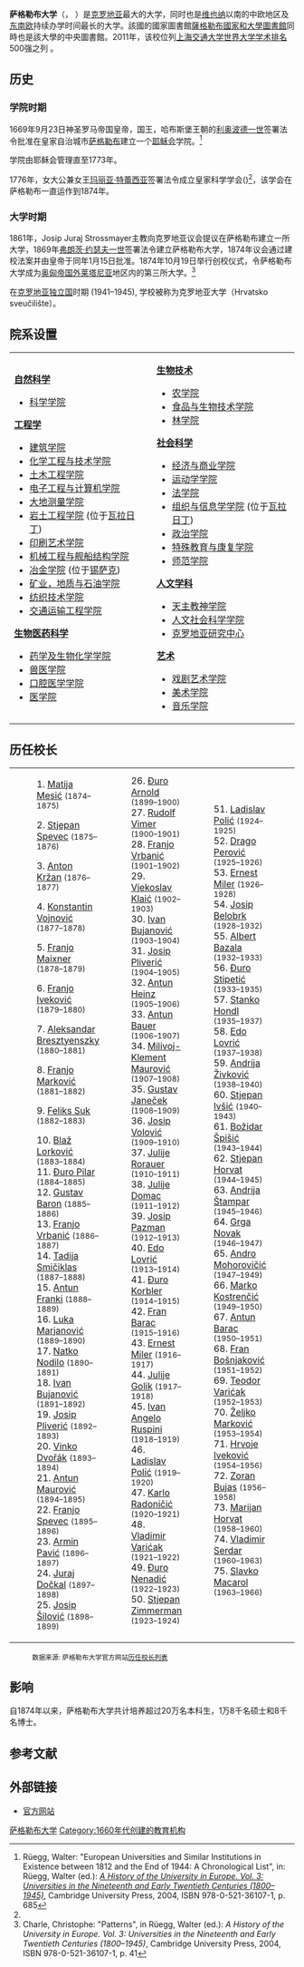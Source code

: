 {{refimprove|date=2012年10月}}
{{DEFAULTSORT:Seselj, Vojislav}}{{noteTA
|1=zh:薩格勒布;zh-tw:札格雷布;zh-cn:萨格勒布;
|2=zh-hk:克羅地亞; zh-tw:克羅埃西亞;zh-cn:克罗地亚;zh-sg:克罗地亚;
}}
{{Infobox University
|name            = 萨格勒布大学
|native_name     = Sveučilište u Zagrebu
|latin_name      = Universitas Studiorum Zagrabiensis
|image           = Glazbena akademija, Zagreb - jug.jpg
|motto           =
|established     = 1669年9月23日
|type            = [[公立大學|公立大學]]
|endowment       = 18.58億[[克罗地亚库纳|克罗地亚库纳]] 
|staff           = 
|faculty         = 8,080<ref name="table">{{cite web|url=http://rektorat.unizg.hr/fileadmin/rektorat/dokumenti/statistika03_04/Zaposleni_u_ak._god._2004.2005..pdf|title=table of employees (Croatian)|deadurl=yes|archiveurl=https://web.archive.org/web/20120303124928/http://rektorat.unizg.hr/fileadmin/rektorat/dokumenti/statistika03_04/Zaposleni_u_ak._god._2004.2005..pdf|archivedate=2012-03-03}}</ref>
|president       =  
|provost         =
|principal       = 
|rector          = Aleksa Bjeliš教授
|chancellor      = 
|vice_chancellor = 
|dean            = 
|head_label      = 
|head            = 
|students        = 70,000+ (2013)<ref name="guide">{{cite web|url=http://www.unizg.hr/fileadmin/rektorat/dokumenti/smotra/Vodic_za_studente_2013.-2014..pdf|title=guide for future students (Croatian)|deadurl=yes|archiveurl=https://web.archive.org/web/20130531064056/http://www.unizg.hr/fileadmin/rektorat/dokumenti/smotra/Vodic_za_studente_2013.-2014..pdf|archivedate=2013-05-31}}</ref>
|undergrad       =
|postgrad        = 7243 (2007)
|doctoral        = 842 (2007)
|city            = [[萨格勒布|萨格勒布]]
|state           =
|country         = [[克罗地亚|克罗地亚]]
|campus          = 
|free_label      = 
|free            = 
|colors          = 
|colours         =  
|mascot          = 
|nickname        =
|affiliations    =[[欧洲首都大学联盟|欧洲首都大学联盟]]
|website         = [http://www.unizg.hr/ unizg.hr]
|logo            = University of Zagreb logo.svg
}}
 
'''萨格勒布大学'''（{{lang-hr|Sveučilište u Zagrebu}}， {{lang-la|Universitas Studiorum Zagrabiensis}}）是[[克罗地亚|克罗地亚]]最大的大学，同时也是[[维也纳|维也纳]]以南的中欧地区及[[东南欧|东南欧]]持续办学时间最长的大学。該國的國家圖書館[[薩格勒布國家和大學圖書館|薩格勒布國家和大學圖書館]]同時也是該大學的中央圖書館。2011年，该校位列[[上海交通大学|上海交通大学]][[世界大学学术排名|世界大学学术排名]]500强之列 。

== 历史 ==

===学院时期 ===

1669年9月23日神圣罗马帝国皇帝，国王，哈布斯堡王朝的[[利奥波德一世_(神圣罗马帝国)|利奥波德一世]]签署法令批准在皇家自治城市[[萨格勒布|萨格勒布]]建立一个[[耶稣会|耶稣会]]学院。<ref name="Rüegg 685">Rüegg, Walter: "European Universities and Similar Institutions in Existence between 1812 and the End of 1944: A Chronological List", in: Rüegg, Walter (ed.): ''[[A_History_of_the_University_in_Europe|A History of the University in Europe. Vol. 3: Universities in the Nineteenth and Early Twentieth Centuries (1800–1945)]]'', Cambridge University Press, 2004, ISBN 978-0-521-36107-1, p. 685</ref>

学院由耶稣会管理直至1773年。

1776年，女大公兼女王[[玛丽亚·特蕾西亚|玛丽亚·特蕾西亚]]签署法令成立皇家科学学会({{lang-la|Regia Scientiarum Academia}})<ref name="Rüegg 685"/>，该学会在萨格勒布一直运作到1874年。

=== 大学时期 ===

1861年，Josip Juraj Strossmayer主教向克罗地亚议会提议在萨格勒布建立一所大学，1869年[[弗朗茨·约瑟夫一世|弗朗茨·约瑟夫一世]]签署法令建立萨格勒布大学，1874年议会通过建校法案并由皇帝于同年1月15日批准。1874年10月19日举行创校仪式，令萨格勒布大学成为[[奥匈帝国|奥匈帝国]][[外莱塔尼亚|外莱塔尼亚]]地区内的第三所大学。<ref>Charle, Christophe: "Patterns", in Rüegg, Walter (ed.): ''A History of the University in Europe. Vol. 3: Universities in the Nineteenth and Early Twentieth Centuries (1800–1945)'', Cambridge University Press, 2004, ISBN 978-0-521-36107-1, p. 41</ref>

在[[克罗地亚独立国|克罗地亚独立国]]时期 (1941–1945), 学校被称为克罗地亚大学（Hrvatsko sveučilište）。

==院系设置==
{| cellspacing="0" cellpadding="0" class=" multicol" style="background:transparent; width:100%;"
| width="50%" align="left" valign="top" |
'''[[自然科学|自然科学]]'''
* [[Faculty_of_Science,_University_of_Zagreb|科学学院]]

'''[[工程学|工程学]]'''
* [[Faculty_of_Architecture,_University_of_Zagreb|建筑学院]]
* [[Faculty_of_Chemical_Engineering_and_Technology,_University_of_Zagreb|化学工程与技术学院]]
* [[Faculty_of_Civil_Engineering,_University_of_Zagreb|土木工程学院]]
* [[Faculty_of_Electrical_Engineering_and_Computing,_University_of_Zagreb|电子工程与计算机学院]]
* [[Faculty_of_Geodesy,_University_of_Zagreb|大地测量学院]]
* [[Faculty_of_Geotechnics,_University_of_Zagreb|岩土工程学院]] (位于[[瓦拉日丁|瓦拉日丁]])
* [[Faculty_of_Graphic_Arts,_University_of_Zagreb|印刷艺术学院]]
* [[Faculty_of_Mechanical_Engineering_and_Naval_Architecture,_University_of_Zagreb|机械工程与舰船结构学院]]
* [[University_of_Zagreb_Faculty_of_Metallurgy|冶金学院]] (位于[[锡萨克|锡萨克]])
* [[Faculty_of_Mining,_Geology_and_Petroleum_Engineering,_University_of_Zagreb|矿业，地质与石油学院]]
* [[Faculty_of_Textile_Technology,_University_of_Zagreb|纺织技术学院]]
* [[Faculty_of_Transport_and_Traffic_Engineering,_University_of_Zagreb|交通运输工程学院]]

'''[[生物医药科学|生物医药科学]]'''
* [[Faculty_of_Pharmacy_and_Biochemistry,_University_of_Zagreb|药学及生物化学学院]]
* [[Faculty_of_Veterinary_Medicine,_University_of_Zagreb|兽医学院]]
* [[School_of_Dental_Medicine,_University_of_Zagreb|口腔医学学院]]
* [[School_of_Medicine,_University_of_Zagreb|医学院]]
| width="50%" align="left" valign="top" |
'''[[生物技术|生物技术]]'''
* [[Faculty_of_Agriculture,_University_of_Zagreb|农学院]]
* [[Faculty_of_Food_Technology_and_Biotechnology,_University_of_Zagreb|食品与生物技术学院]]
* [[Faculty_of_Forestry,_University_of_Zagreb|林学院]]

'''[[社会科学|社会科学]]'''
* [[Faculty_of_Economics_and_Business,_University_of_Zagreb|经济与商业学院]]
* [[Faculty_of_Kinesiology,_University_of_Zagreb|运动学学院]]
* [[Faculty_of_Law,_University_of_Zagreb|法学院]]
* [[Faculty_of_Organization_and_Informatics,_University_of_Zagreb|组织与信息学学院]] (位于[[瓦拉日丁|瓦拉日丁]])
* [[Faculty_of_Political_Science,_University_of_Zagreb|政治学院]]
* [[Faculty_of_Special_Education_and_Rehabilitation,_University_of_Zagreb|特殊教育与康复学院]]
* [[Faculty_of_Teacher_Education,_University_of_Zagreb|师范学院]]

'''[[人文学科|人文学科]]'''
* [[Catholic_Faculty_of_Theology,_University_of_Zagreb|天主教神学院]]
* [[Faculty_of_Humanities_and_Social_Sciences,_University_of_Zagreb|人文社会科学学院]]
* [[克罗地亚研究中心|克罗地亚研究中心]]

'''[[艺术|艺术]]'''
* [[Academy_of_Dramatic_Art,_University_of_Zagreb|戏剧艺术学院]]
* [[Academy_of_Fine_Arts_Zagreb|美术学院]]
* [[Academy_of_Music,_University_of_Zagreb|音乐学院]]
|}

==历任校长==
{| cellspacing="0" cellpadding="0" class=" multicol" style="background:transparent; width:100%;"
| width="25%" align="left" valign="top" |
:{{0}}1. [[Matija_Mesić|Matija Mesić]] <small>(1874–1875)</small>
:{{0}}2. [[Stjepan_Spevec|Stjepan Spevec]] <small>(1875–1876)</small>
:{{0}}3. [[Anton_Kržan|Anton Kržan]] <small>(1876–1877)</small>
:{{0}}4. [[Konstantin_Vojnović|Konstantin Vojnović]] <small>(1877–1878)</small>
:{{0}}5. [[Franjo_Maixner|Franjo Maixner]] <small>(1878–1879)</small>
:{{0}}6. [[Franjo_Iveković|Franjo Iveković]] <small>(1879–1880)</small>
:{{0}}7. [[Aleksandar_Bresztyenszky|Aleksandar Bresztyenszky]] <small>(1880–1881)</small>
:{{0}}8. [[Franjo_Marković|Franjo Marković]] <small>(1881–1882)</small>
:{{0}}9. [[Feliks_Suk|Feliks Suk]] <small>(1882–1883)</small>
:10. [[Blaž_Lorković|Blaž Lorković]] <small>(1883–1884)</small>
:11. [[Đuro_Pilar|Đuro Pilar]] <small>(1884–1885)</small>
:12. [[Gustav_Baron|Gustav Baron]] <small>(1885–1886)</small>
:13. [[Franjo_Vrbanić|Franjo Vrbanić]] <small>(1886–1887)</small>
:14. [[Tadija_Smičiklas|Tadija Smičiklas]] <small>(1887–1888)</small>
:15. [[Antun_Franki|Antun Franki]] <small>(1888–1889)</small>
:16. [[Luka_Marjanović|Luka Marjanović]] <small>(1889–1890)</small>
:17. [[Natko_Nodilo|Natko Nodilo]] <small>(1890–1891)</small>
:18. [[Ivan_Bujanović|Ivan Bujanović]] <small>(1891–1892)</small>
:19. [[Josip_Pliverić|Josip Pliverić]] <small>(1892–1893)</small>
:20. [[Vinko_Dvořák|Vinko Dvořák]] <small>(1893–1894)</small>
:21. [[Antun_Maurović|Antun Maurović]] <small>(1894–1895)</small>
:22. [[Franjo_Spevec|Franjo Spevec]] <small>(1895–1896)</small>
:23. [[Armin_Pavić|Armin Pavić]] <small>(1896–1897)</small>
:24. [[Juraj_Dočkal|Juraj Dočkal]] <small>(1897–1898)</small>
:25. [[Josip_Šilović|Josip Šilović]] <small>(1898–1899)</small>
| width="25%" align="left" valign="top" |
:26. [[Đuro_Arnold|Đuro Arnold]] <small>(1899–1900)</small>
:27. [[Rudolf_Vimer|Rudolf Vimer]] <small>(1900–1901)</small>
:28. [[Franjo_Vrbanić|Franjo Vrbanić]] <small>(1901–1902)</small>
:29. [[Vjekoslav_Klaić|Vjekoslav Klaić]] <small>(1902–1903)</small>
:30. [[Ivan_Bujanović|Ivan Bujanović]] <small>(1903–1904)</small>
:31. [[Josip_Pliverić|Josip Pliverić]] <small>(1904–1905)</small>
:32. [[Antun_Heinz|Antun Heinz]] <small>(1905–1906)</small>
:33. [[Antun_Bauer|Antun Bauer]] <small>(1906–1907)</small>
:34. [[Milivoj-Klement_Maurović|Milivoj-Klement Maurović]] <small>(1907–1908)</small>
:35. [[Gustav_Janeček|Gustav Janeček]] <small>(1908–1909)</small>
:36. [[Josip_Volović|Josip Volović]] <small>(1909–1910)</small>
:37. [[Julije_Rorauer|Julije Rorauer]] <small>(1910–1911)</small>
:38. [[Julije_Domac|Julije Domac]] <small>(1911–1912)</small>
:39. [[Josip_Pazman|Josip Pazman]] <small>(1912–1913)</small>
:40. [[Edo_Lovrić|Edo Lovrić]] <small>(1913–1914)</small>
:41. [[Đuro_Korbler|Đuro Korbler]] <small>(1914–1915)</small>
:42. [[Fran_Barac|Fran Barac]] <small>(1915–1916)</small>
:43. [[Ernest_Miler|Ernest Miler]] <small>(1916–1917)</small>
:44. [[Julije_Golik|Julije Golik]] <small>(1917–1918)</small>
:45. [[Ivan_Angelo_Ruspini|Ivan Angelo Ruspini]] <small>(1918–1919)</small>
:46. [[Ladislav_Polić|Ladislav Polić]] <small>(1919–1920)</small>
:47. [[Karlo_Radoničić|Karlo Radoničić]] <small>(1920–1921)</small>
:48. [[Vladimir_Varićak|Vladimir Varićak]] <small>(1921–1922)</small>
:49. [[Đuro_Nenadić|Đuro Nenadić]] <small>(1922–1923)</small>
:50. [[Stjepan_Zimmerman|Stjepan Zimmerman]] <small>(1923–1924)</small>
| width="25%" align="left" valign="top" |
:51. [[Ladislav_Polić|Ladislav Polić]] <small>(1924–1925)</small>
:52. [[Drago_Perović|Drago Perović]] <small>(1925–1926)</small>
:53. [[Ernest_Miler|Ernest Miler]] <small>(1926–1928)</small>
:54. [[Josip_Belobrk|Josip Belobrk]] <small>(1928–1932)</small>
:55. [[Albert_Bazala|Albert Bazala]] <small>(1932–1933)</small>
:56. [[Đuro_Stipetić|Đuro Stipetić]] <small>(1933–1935)</small>
:57. [[Stanko_Hondl|Stanko Hondl]] <small>(1935–1937)</small>
:58. [[Edo_Lovrić|Edo Lovrić]] <small>(1937–1938)</small>
:59. [[Andrija_Živković|Andrija Živković]] <small>(1938–1940)</small>
:60. [[Stjepan_Ivšić|Stjepan Ivšić]] <small>(1940–1943)</small>
:61. [[Božidar_Špišić|Božidar Špišić]] <small>(1943–1944)</small>
:62. [[Stjepan_Horvat|Stjepan Horvat]] <small>(1944–1945)</small>
:63. [[Andrija_Štampar|Andrija Štampar]] <small>(1945–1946)</small>
:64. [[Grga_Novak|Grga Novak]] <small>(1946–1947)</small>
:65. [[Andro_Mohorovičić|Andro Mohorovičić]] <small>(1947–1949)</small>
:66. [[Marko_Kostrenčić|Marko Kostrenčić]] <small>(1949–1950)</small>
:67. [[Antun_Barac|Antun Barac]] <small>(1950–1951)</small>
:68. [[Fran_Bošnjaković|Fran Bošnjaković]] <small>(1951–1952)</small>
:69. [[Teodor_Varićak|Teodor Varićak]] <small>(1952–1953)</small>
:70. [[Željko_Marković|Željko Marković]] <small>(1953–1954)</small>
:71. [[Hrvoje_Iveković|Hrvoje Iveković]] <small>(1954–1956)</small>
:72. [[Zoran_Bujas|Zoran Bujas]] <small>(1956–1958)</small>
:73. [[Marijan_Horvat|Marijan Horvat]] <small>(1958–1960)</small>
:74. [[Vladimir_Serdar|Vladimir Serdar]] <small>(1960–1963)</small>
:75. [[Slavko_Macarol|Slavko Macarol]] <small>(1963–1966)</small>
| width="25%" align="left" valign="top" |
:76. [[Jakov_Sirotković|Jakov Sirotković]] <small>(1966–1968)</small>
:77. [[Ivan_Supek|Ivan Supek]] <small>(1968–1972)</small>
:78. [[Predrag_Vranicki|Predrag Vranicki]] <small>(1972–1976)</small>
:79. [[Drago_Grdenić|Drago Grdenić]] <small>(1976–1978)</small>
:80. [[Ivan_Jurković|Ivan Jurković]] <small>(1978–1982)</small>
:81. [[Zvonimir_Krajina|Zvonimir Krajina]] <small>(1982–1986)</small>
:82. [[Vladimir_Stipetić|Vladimir Stipetić]] <small>(1986–1988)</small>
:83. [[Zvonimir_Šeparović|Zvonimir Šeparović]] <small>(1988–1990)</small>
:84. [[Marijan_Šunjić_(physicist)|Marijan Šunjić]] <small>(1990–1998)</small>
:85. [[Branko_Jeren|Branko Jeren]] <small>(1998–2002)</small>
:86. [[Helena_Jasna_Mencer|Helena Jasna Mencer]] <small>(2002–2006)</small>
:87. [[Aleksa_Bjeliš|Aleksa Bjeliš]] <small>(2006–)</small>
|}
:<small>数据来源: 萨格勒布大学官方网站[http://www.unizg.hr/rektori/ 历任校长列表] {{Wayback|url=http://www.unizg.hr/rektori/ |date=20170528180229 }} </small>

==影响==

自1874年以来，萨格勒布大学共计培养超过20万名本科生，1万8千名硕士和8千名博士。

==参考文献==
{{reflist}}

==外部链接==
* [http://www.unizg.hr/ 官方网站]

{{克罗地亚大学}}
{{欧洲首都大学联盟}}
{{巴尔干大学网络}}
{{Authority control}}
{{coord|45|48|38.42|N|15|58|12.35|E|dim:25_scale:250_region:HR-21_type:landmark_source:dewiki|display=title}}
[[Category:萨格勒布大学|]]
[[Category:1660年代创建的教育机构|Category:1660年代创建的教育机构]]